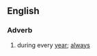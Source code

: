 ==English==

===Adverb===
{{en-adv|-|pos=[[year]] [[in]], [[year]] [[out]]}}

# {{idiom}} during every [[year]]; [[always]]